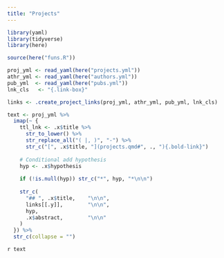 ```yaml
---
title: "Projects"
---
```


```r
library(yaml)
library(tidyverse)
library(here)

source(here("funs.R"))

proj_yml <- read_yaml(here("projects.yml"))
athr_yml <- read_yaml(here("authors.yml"))
pub_yml  <- read_yaml(here("pubs.yml"))
lnk_cls   <- "{.link-box}"

links <- .create_project_links(proj_yml, athr_yml, pub_yml, lnk_cls)

text <- proj_yml %>%
  imap(~ {
    ttl_lnk <- .x$title %>%
      str_to_lower() %>%
      str_replace_all("( |, )", "-") %>%
      str_c("[", .x$title, "](projects.qmd#", ., "){.bold-link}")
    
    # Conditional add hypothesis
    hyp <- .x$hypothesis
    
    if (!is.null(hyp)) str_c("*", hyp, "*\n\n")
    
    str_c(
      "## ", .x$title,    "\n\n",
      links[[.y]],        "\n\n",
      hyp,
      .x$abstract,        "\n\n"
    )
  }) %>%
  str_c(collapse = "")
```

`r text`
